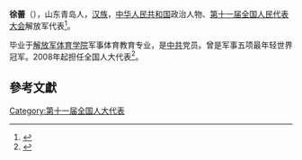 {{hatnote|关于中国冰球运动员，参看{{link-en|徐蕾 (冰球运动员)|Xu Lei}}。}}
'''徐蕾'''（{{bd|1981年||}}），山东青岛人，[[汉族|汉族]]，[[中华人民共和国|中华人民共和国]]政治人物、[[第十一届全国人民代表大会|第十一届全国人民代表大会]]解放军代表<ref>{{cite web|author=新华网|title=第十一届全国人大代表|url=http://news.xinhuanet.com/ziliao/2008-03/03/content_7708230.htm?node=36628|publisher=新华网|accessdate=2014-01-07|archive-date=2014-01-10|archive-url=https://web.archive.org/web/20140110211415/http://news.xinhuanet.com/ziliao/2008-03/03/content_7708230.htm?node=36628|dead-url=no}}</ref>。

毕业于[[解放军体育学院|解放军体育学院]]军事体育教育专业，是[[中共|中共]]党员。曾是军事五项最年轻世界冠军。2008年起担任全国人大代表<ref>{{cite news|title=全国人大代表信息-徐蕾|url= http://210.82.31.1:8084/delegate/viewDelegate.action?dbid=112929|accessdate=2013-04-05|newspaper=全国人大网|archive-url=https://web.archive.org/web/20140527214945/http://www.npc.gov.cn/delegate/viewDelegate.action?dbid=112929|archive-date=2014-05-27|dead-url=yes}}</ref>。

==參考文獻==
{{reflist}}
[[Category:第十一届全国人大代表|Category:第十一届全国人大代表]]